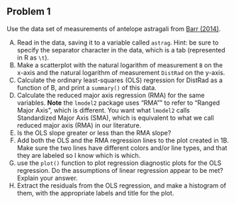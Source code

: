 ## Problem 1

Use the data set of measurements of antelope astragali from [Barr (2014)](datasets/barr_astrag_2014.txt). 

A.  Read in the data, saving it to a variable called `astrag`.  Hint: be sure to specify the separator character in the data, which is a tab (represented in R as `\t`).
B.  Make a scatterplot with the natural logarithm of measurement `B` on the x-axis and the natural logarithm of measurement `DistRad` on the y-axis.
C.  Calculate the ordinary least-squares (OLS) regression for DistRad as a function of B, and print a `summary()` of this data.
D.  Calculate the reduced major axis regression (RMA) for the same variables. **Note** the `lmodel2` package uses "RMA"" to refer to "Ranged Major Axis", which is different.  You want what `lmodel2` calls Standardized Major Axis (SMA), which is equivalent to what we call reduced major axis (RMA) in our literature. 
E.  Is the OLS slope greater or less than the RMA slope?
F.  Add both the OLS and the RMA regression lines to the plot created in 1B.  Make sure the two lines have different colors and/or line types, and that they are labeled so I know which is which. 
G.  use the `plot()` function to plot regression diagnostic plots for the OLS regression. Do the assumptions of linear regression appear to be met? Explain your answer.
H.  Extract the residuals from the OLS regression, and make a histogram of them, with the appropriate labels and title for the plot.  

